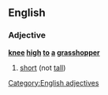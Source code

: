 ==English==

===Adjective===
'''[[knee]] [[high]] [[to]] [[a]] [[grasshopper]]'''

# [[short]] (not [[tall]])

[[Category:English adjectives]]